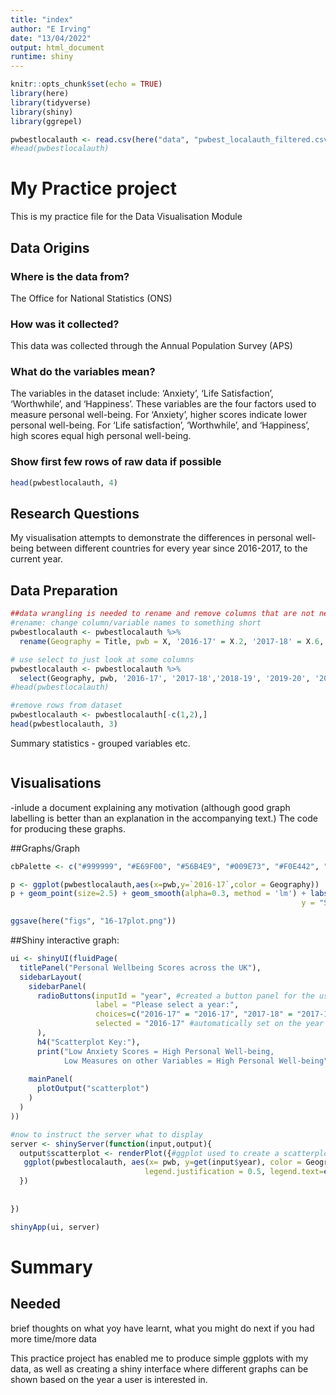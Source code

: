 ```yaml
---
title: "index"
author: "E Irving"
date: "13/04/2022"
output: html_document
runtime: shiny
---
```


```r
knitr::opts_chunk$set(echo = TRUE)
library(here)
library(tidyverse)
library(shiny)
library(ggrepel)
```

```r
pwbestlocalauth <- read.csv(here("data", "pwbest_localauth_filtered.csv"))
#head(pwbestlocalauth)
```

# My Practice project

This is my practice file for the Data Visualisation Module

## Data Origins 

### Where is the data from?
The Office for National Statistics (ONS)

### How was it collected?
This data was collected through the Annual Population Survey (APS)

### What do the variables mean?
The variables in the dataset include: 'Anxiety', 'Life Satisfaction', 'Worthwhile', and 'Happiness'. These variables are the four factors used to measure personal well-being. 
For 'Anxiety', higher scores indicate lower personal well-being. 
For 'Life satisfaction', 'Worthwhile', and 'Happiness', high scores equal high personal well-being. 

### Show first few rows of raw data if possible

```r
head(pwbestlocalauth, 4)
```

## Research Questions
My visualisation attempts to demonstrate the differences in personal well-being between different countries for every year since 2016-2017, to the current year. 

## Data Preparation

```r
##data wrangling is needed to rename and remove columns that are not necessary for visualisation
#rename: change column/variable names to something short
pwbestlocalauth <- pwbestlocalauth %>% 
  rename(Geography = Title, pwb = X, '2016-17' = X.2, '2017-18' = X.6, '2018-19' = X.10, '2019-20' = X.14, '2020-21' = X.18)

# use select to just look at some columns
pwbestlocalauth <- pwbestlocalauth %>% 
  select(Geography, pwb, '2016-17', '2017-18','2018-19', '2019-20', '2020-21')
#head(pwbestlocalauth)

#remove rows from dataset
pwbestlocalauth <- pwbestlocalauth[-c(1,2),]
head(pwbestlocalauth, 3)
```

Summary statistics - grouped variables etc. 

```r


```


## Visualisations
-inlude a document explaining any motivation (although good graph labelling is better than an explanation in the accompanying text.)
The code for producing these graphs. 

##Graphs/Graph

```r

cbPalette <- c("#999999", "#E69F00", "#56B4E9", "#009E73", "#F0E442", "#0072B2", "#D55E00", "#CC79A7") #use of colourblind palette 

p <- ggplot(pwbestlocalauth,aes(x=pwb,y=`2016-17`,color = Geography))
p + geom_point(size=2.5) + geom_smooth(alpha=0.3, method = 'lm') + labs(x = "Personal Wellbeing Measures",
                                                                 y = "Scores", title = "Personal Wellbeing Scores in 2016-2017") + scale_colour_manual(values=cbPalette) + geom_text_repel(aes(label=Geography))

ggsave(here("figs", "16-17plot.png"))
```

##Shiny interactive graph:

```r

ui <- shinyUI(fluidPage(
  titlePanel("Personal Wellbeing Scores across the UK"),
  sidebarLayout(
    sidebarPanel(
      radioButtons(inputId = "year", #created a button panel for the user to select the year they wish to view
                   label = "Please select a year:",
                   choices=c("2016-17" = "2016-17", "2017-18" = "2017-18","2018-19" = "2018-19", "2019-20" = "2019-20","2020-21" = "2020-21"),
                   selected = "2016-17" #automatically set on the year 2016-2017
      ),
      h4("Scatterplot Key:"),
      print("Low Anxiety Scores = High Personal Well-being,
            Low Measures on other Variables = High Personal Well-being")),
    
    mainPanel(
      plotOutput("scatterplot")
    )
  )
))

#now to instruct the server what to display 
server <- shinyServer(function(input,output){
  output$scatterplot <- renderPlot({#ggplot used to create a scatterplot of the data depending on year picked by user
   ggplot(pwbestlocalauth, aes(x= pwb, y=get(input$year), color = Geography)) + geom_point(shape=1, size=3) + geom_smooth(alpha=0.3, method = 'lm') + labs(x = "Personal Wellbeing Measures", y = "Scores", title = "Personal Wellbeing Scores") + geom_text_repel(aes(label=Geography), force=25) + scale_colour_manual(values=cbPalette) + theme_light() + theme(text=element_text(color="black", size=11), legend.position = c("top"), legend.direction = "horizontal", axis.title.x=element_text(vjust=-1.5),
                              legend.justification = 0.5, legend.text=element_text(size=11,color="black"), axis.line=element_line(color="black", size=0.2), axis.line.y=element_blank(),panel.grid.major=element_line(color="gray50", size=0.5), panel.grid.major.x = element_blank())
  })
  
  
})

shinyApp(ui, server)
```


# Summary

## Needed
brief thoughts on what yoy have learnt, what you might do next if you had more time/more data



This practice project has enabled me to produce simple ggplots with my data, as well as creating a shiny interface where different graphs can be shown based on the year a user is interested in.


